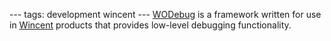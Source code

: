 ---
tags: development wincent
---
[[WODebug]] is a framework written for use in [[Wincent]] products that provides low-level debugging functionality.
